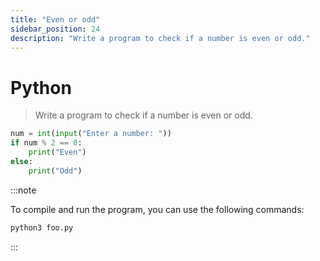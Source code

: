 ```yaml
---
title: "Even or odd"
sidebar_position: 24
description: "Write a program to check if a number is even or odd."
---
```



# <Heading name="banner" description="Even or odd">Python</Heading>

> Write a program to check if a number is even or odd.

```python
num = int(input("Enter a number: "))
if num % 2 == 0:
    print("Even")
else:
    print("Odd")

```

:::note

To compile and run the program, you can use the following commands:

```bash
python3 foo.py
```

:::
